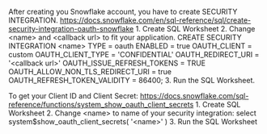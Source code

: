 After creating you Snowflake account, you have to create SECURITY INTEGRATION.
https://docs.snowflake.com/en/sql-reference/sql/create-security-integration-oauth-snowflake
    1. Create SQL Worksheet
    2. Change &lt;name&gt; and &lt;callback url&gt; to fit your application.
           CREATE SECURITY INTEGRATION &lt;name&gt;
           TYPE = oauth
           ENABLED = true
           OAUTH_CLIENT = custom
           OAUTH_CLIENT_TYPE = 'CONFIDENTIAL'
           OAUTH_REDIRECT_URI = '&lt;callback url&gt;'
           OAUTH_ISSUE_REFRESH_TOKENS = TRUE
           OAUTH_ALLOW_NON_TLS_REDIRECT_URI = true
           OAUTH_REFRESH_TOKEN_VALIDITY = 86400;
    3. Run the SQL Worksheet.

To get your Client ID and Client Secret:
https://docs.snowflake.com/sql-reference/functions/system_show_oauth_client_secrets
    1. Create SQL Worksheet
    2. Change &lt;name&gt; to name of your security integration:
        select system$show_oauth_client_secrets( '&lt;name&gt;' )
    3. Run the SQL Worksheet
